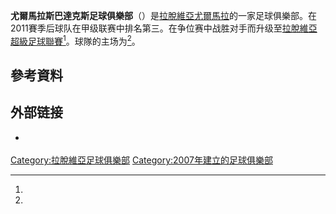 {{NoteTA
|G1=足球
|T=zh-cn:尤尔马拉斯巴达克斯足球俱乐部;zh-hk:祖瑪拿斯巴達足球會;zh-tw:尤爾馬拉斯巴達克斯足球俱樂部;
|1=zh-cn:尤尔马拉斯巴达克斯;zh-hk:祖瑪拿斯巴達;zh-tw:尤爾馬拉斯巴達克斯;
}}
{{Infobox football club
| clubname   = 祖瑪拿斯巴達
| image      = 
| fullname   = 尤爾馬拉斯巴達克斯足球俱樂部<br/>{{lang|lv|Futbola klubs Spartaks}}
| nickname   = Sarkanbaltie (''Red-whites'')
| founded    = 2007年
| city       = [[尤爾馬拉|尤爾馬拉]]
| ground     = {{link-lv|斯洛卡体育场|Slokas stadions}}
| capacity   = 2,500
| chairman   = Spartaks Melkumjans
| manager    = Eduards Štrubo
| league     = [[拉脫維亞超級足球聯賽|拉脫維亞超級足球聯賽]]
| season     = 2021
| position   = 拉脫超，第 5 位
| website    = https://www.fkspartaks.lv/
| pattern_la1=df2b2b|pattern_b1=|pattern_ra1=df2b2b
| leftarm1=df2b2b|body1=df2b2b|rightarm1=df2b2b|shorts1=FFFFFF|socks1=df2b2b
| pattern_la2=FFFFFF|pattern_b2=FFFFFF|pattern_ra2=FFFFFF
| leftarm2=FFFFFF|body2=FFFFFF|rightarm2=FFFFFF|shorts2=FFFFFF|socks2=FFFFFF
}}
'''尤爾馬拉斯巴達克斯足球俱樂部'''（{{lang-lv|FK Spartaks Jūrmala}}）是[[拉脫維亞|拉脫維亞]][[尤爾馬拉|尤爾馬拉]]的一家足球俱樂部。在2011賽季后球队在甲级联赛中排名第三。在争位赛中战胜对手而升级至[[拉脫維亞超級足球聯賽|拉脫維亞超級足球聯賽]]<ref name="2011r"/>。球隊的主场为{{link-lv|斯洛卡体育场|Slokas stadions}}<ref name="soccerway"/>。

== 參考資料 ==
{{Reflist|30em|refs=
<ref name="2011r">{{cite web | url = https://jauns.lv/raksts/sports/173860-latvijas-futbola-virsliga-ieklust-kauguru-jpfsspartaks | title = Latvijas futbola virslīgā iekļūst Kauguru JPFS/"Spartaks" | language = lv | publisher = jauns.lv | date = 2011-11-13 | accessdate = 2022-01-02}}</ref>

<ref name="soccerway">{{cite web | url = https://int.soccerway.com/teams/latvia/spartaks-jurmala/8509/ | title = FK JPFS / SPARTAKS JŪRMALA | language = en | publisher = Soccerway | accessdate = 2022-01-02}}</ref>
}}

== 外部链接 ==
* {{Official website|https://www.fkspartaks.lv/}} {{en}}

[[Category:拉脫維亞足球俱樂部|Category:拉脫維亞足球俱樂部]]
[[Category:2007年建立的足球俱樂部|Category:2007年建立的足球俱樂部]]
